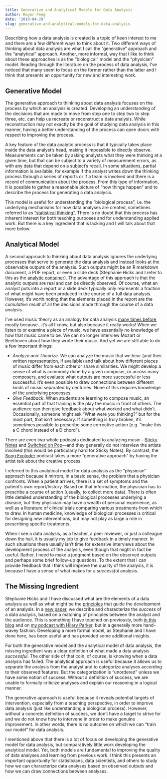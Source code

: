 ```yaml
---
title: Generative and Analytical Models for Data Analysis
author: Roger Peng
date: '2019-04-29'
slug: generative-and-analytical-models-for-data-analysis
---
```


Describing how a data analysis is created is a topic of keen interest to me and there are a few different ways to think about it. Two different ways of thinking about data analysis are what I call the “generative” approach and the “analytical” approach. Another, more informal, way that I like to think about these approaches is as the “biological” model and the “physician” model. Reading through the literature on the process of data analysis, I’ve noticed that many seem to focus on the former rather than the latter and I think that presents an opportunity for new and interesting work.


## Generative Model

The generative approach to thinking about data analysis focuses on the process by which an analysis is created. Developing an understanding of the decisions that are made to move from step one to step two to step three, etc. can help us recreate or reconstruct a data analysis. While reconstruction may not exactly be the goal of studying data analysis in this manner, having a better understanding of the process can open doors with respect to improving the process.

A key feature of the data analytic process is that it typically takes place inside the data analyst’s head, making it impossible to directly observe. Measurements can be taken by asking analysts what they were thinking at a given time, but that can be subject to a variety of measurement errors, as with any data that depend on a subject’s recall. In some situations, partial information is available, for example if the analyst writes down the thinking process through a series of reports or if a team is involved and there is a record of communication about the process. From this type of information, it is possible to gather a reasonable picture of “how things happen” and to describe the process for generating a data analysis.

This model is useful for understanding the “biological process”, i.e. the underlying mechanisms for how data analyses are created, sometimes referred to as [“statistical thinking”](https://projecteuclid.org/euclid.ss/1009212754). There is no doubt that this process has inherent interest for both teaching purposes and for understanding applied work. But there is a key ingredient that is lacking and I will talk about that more below.


## Analytical Model

A second approach to thinking about data analysis ignores the underlying processes that serve to generate the data analysis and instead looks at the observable outputs of the analysis. Such outputs might be an R markdown document, a PDF report, or even a slide deck (Stephanie Hicks and I refer to this as the [analytic container](https://arxiv.org/abs/1903.07639)). The advantage of this approach is that the analytic outputs are real and can be directly observed. Of course, what an analyst puts into a report or a slide deck typically only represents a fraction of what might have been produced in the course of a full data analysis. However, it’s worth noting that the elements placed in the report are the *cumulative result* of all the decisions made through the course of a data analysis. 

I’ve used music theory as an analogy for data analysis [many times before](https://youtu.be/qFtJaq4TlqE), mostly because...it’s all I know, but also because it really works! When we listen to or examine a piece of music, we have essentially no knowledge of how that music came to be. We can no longer interview Mozart or Beethoven about how they wrote their music. And yet we are still able to do a few important things:

* *Analyze and Theorize*. We can analyze the music that we hear (and their written representation, if available) and talk about how different pieces of music differ from each other or share similarities. We might develop a sense of what is commonly done by a given composer, or across many composers, and evaluate what outputs are more successful or less successful. It’s even possible to draw connections between different kinds of music separated by centuries. None of this requires knowledge of the underlying processes.
* *Give Feedback*. When students are learning to compose music, an essential part of that training is the play the music in front of others. The audience can then give feedback about what worked and what didn’t. Occasionally, someone might ask “What were you thinking?” but for the most part, that isn’t necessary. If something is truly broken, it’s sometimes possible to prescribe some corrective action (e.g. “make this a C chord instead of a D chord”).

There are even two whole podcasts dedicated to analyzing music---[Sticky Notes](https://stickynotespodcast.libsyn.com) and [Switched on Pop](https://www.switchedonpop.com)---and they generally do not interview the artists involved (this would be particularly hard for Sticky Notes). By contrast, the [Song Exploder](http://songexploder.net) podcast takes a more “generative approach” by having the artist talk about the creative process.

I referred to this analytical model for data analysis as the “physician” approach because it mirrors, in a basic sense, the problem that a physician confronts. When a patient arrives, there is a set of symptoms and the patient’s own report/history. Based on that information, the physician has to prescribe a course of action (usually, to collect more data). There is often little detailed understanding of the biological processes underlying a disease, but they physician may have a wealth of personal experience, as well as a literature of clinical trials comparing various treatments from which to draw. In human medicine, knowledge of biological processes is critical for designing new interventions, but may not play as large a role in prescribing specific treatments.

When I see a data analysis, as a teacher, a peer reviewer, or just a colleague down the hall, it is usually my job to give feedback in a timely manner. In such situations there usually isn’t time for extensive interviews about the development process of the analysis, even though that might in fact be useful. Rather, I need to make a judgment based on the observed outputs and perhaps some brief follow-up questions. To the extent that I can provide feedback that I think will improve the quality of the analysis, it is because I have a sense of what makes for a *successful* analysis.


## The Missing Ingredient

Stephanie Hicks and I have discussed what are the elements of a data analysis as well as what might be the [principles](https://arxiv.org/abs/1903.07639) that guide the development of an analysis. In a [new paper](https://arxiv.org/abs/1904.11907), we describe and characterize the *success* of a data analysis, based on a matching of principles between the analyst and the audience. This is something I have touched on previously, both [in this blog](https://simplystatistics.org/2018/04/17/what-is-a-successful-data-analysis/) and on [my podcast with Hilary Parker](http://nssdeviations.com/), but in a generally more hand-wavey fashion. Developing a more formal model, as Stephanie and I have done here, has been useful and has provided some additional insights.

For both the generative model and the analytical model of data analysis, the missing ingredient was a clear definition of what made a data analysis *successful*. The other side of that coin, of course, is knowing when a data analysis has failed. The analytical approach is useful because it allows us to separate the analysis from the analyst and to categorize analyses according to their observed features. But the categorization is “unordered” unless we have some notion of success. Without a definition of success, we are unable to formally criticize analyses and explain our reasoning in a logical manner. 

The generative approach is useful because it reveals potential targets of intervention, especially from a teaching perspective, in order to improve data analysis (just like understanding a biological process). However, without a concrete definition of success, we don’t have a target to strive for and we do not know how to intervene in order to make genuine improvement. In other words, there is no outcome on which we can “train our model” for data analysis.

I mentioned above that there is a lot of focus on developing the generative model for data analysis, but comparatively little work developing the analytical model. Yet, both models are fundamental to improving the quality of data analyses and learning from previous work. I think this presents an important opportunity for statisticians, data scientists, and others to study how we can characterize data analyses based on observed outputs and how we can draw connections between analyses. 
